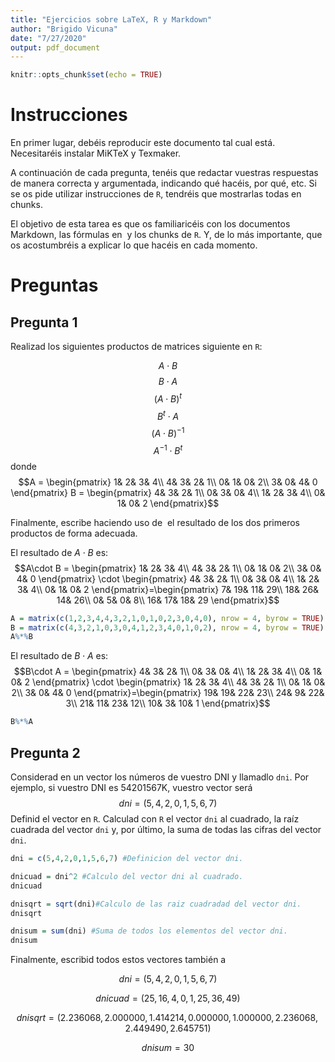 ```yaml
---
title: "Ejercicios sobre LaTeX, R y Markdown"
author: "Brigido Vicuna"
date: "7/27/2020"
output: pdf_document
---
```


```r
knitr::opts_chunk$set(echo = TRUE)
```
# Instrucciones
En primer lugar, debéis reproducir este documento tal cual está. Necesitaréis instalar MiKTeX y Texmaker.

A continuación de cada pregunta, tenéis que redactar vuestras respuestas de manera correcta y argumentada, indicando qué hacéis, por qué, etc. Si se os pide utilizar instrucciones de ```R```, tendréis que mostrarlas todas en chunks.

El objetivo de esta tarea es que os familiaricéis con los documentos Markdown, las fórmulas en \LaTeX\ y los chunks de ```R```. Y, de lo más importante, que os acostumbréis a explicar lo que hacéis en cada momento.

# Preguntas
## Pregunta 1
Realizad los siguientes productos de matrices siguiente en ```R```:

$$A \cdot B$$
$$B \cdot A$$
$$\left ( A \cdot B \right )^{t}$$
$$B^{t}\cdot A$$
$$\left ( A \cdot B \right )^{-1}$$
$$A^{-1} \cdot B^{t}$$
donde
$$A = \begin{pmatrix}
1&  2&  3& 4\\ 
4&  3&  2& 1\\ 
0&  1&  0& 2\\ 
3&  0&  4& 0
\end{pmatrix}
B = \begin{pmatrix}
4&  3&  2& 1\\ 
0&  3&  0& 4\\ 
1&  2&  3& 4\\ 
0&  1&  0& 2
\end{pmatrix}$$

Finalmente, escribe haciendo uso de \LaTeX\ el resultado de los dos primeros productos de forma adecuada.


El resultado de $A \cdot B$ es:
$$A\cdot B = \begin{pmatrix}
1&  2&  3& 4\\ 
4&  3&  2& 1\\ 
0&  1&  0& 2\\ 
3&  0&  4& 0
\end{pmatrix}
\cdot \begin{pmatrix}
4&  3&  2& 1\\ 
0&  3&  0& 4\\ 
1&  2&  3& 4\\ 
0&  1&  0& 2
\end{pmatrix}=\begin{pmatrix}
7&  19&  11& 29\\ 
18&  26&  14& 26\\ 
0&  5&  0& 8\\ 
16&  17&  18& 29
\end{pmatrix}$$

```r

A = matrix(c(1,2,3,4,4,3,2,1,0,1,0,2,3,0,4,0), nrow = 4, byrow = TRUE)
B = matrix(c(4,3,2,1,0,3,0,4,1,2,3,4,0,1,0,2), nrow = 4, byrow = TRUE)
A%*%B

```
El resultado de $B \cdot A$ es:
$$B\cdot A = \begin{pmatrix}
4&  3&  2& 1\\ 
0&  3&  0& 4\\ 
1&  2&  3& 4\\ 
0&  1&  0& 2
\end{pmatrix}
\cdot \begin{pmatrix}
1&  2&  3& 4\\ 
4&  3&  2& 1\\ 
0&  1&  0& 2\\ 
3&  0&  4& 0
\end{pmatrix}=\begin{pmatrix}
19&  19&  22& 23\\ 
24&  9&  22& 3\\ 
21&  11&  23& 12\\ 
10&  3&  10& 1
\end{pmatrix}$$
```r
B%*%A
```

## Pregunta 2
Considerad en un vector los números de vuestro DNI y llamadlo ```dni```. Por ejemplo, si vuestro DNI es
54201567K, vuestro vector será
$$dni = (5,4,2,0,1,5,6,7)$$
Definid el vector en ```R```. Calculad con ```R``` el vector ```dni``` al cuadrado, la raíz cuadrada del vector ```dni``` y, por último,
la suma de todas las cifras del vector ```dni```.

```r
dni = c(5,4,2,0,1,5,6,7) #Definicion del vector dni.

dnicuad = dni^2 #Calculo del vector dni al cuadrado.
dnicuad

dnisqrt = sqrt(dni)#Calculo de las raiz cuadradad del vector dni.
dnisqrt

dnisum = sum(dni) #Suma de todos los elementos del vector dni.
dnisum

```


Finalmente, escribid todos estos vectores también a \LaTeX

$$dni = (5,4,2,0,1,5,6,7)$$

$$dnicuad = (25,16,4,0,1,25,36,49)$$

$$dnisqrt = (2.236068, 2.000000, 1.414214, 0.000000, 1.000000, 2.236068, 2.449490, 2.645751)$$

$$dnisum = 30$$










